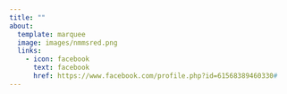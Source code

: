 ```yaml
---
title: ""
about:
  template: marquee
  image: images/nmmsred.png
  links:
    - icon: facebook
      text: facebook
      href: https://www.facebook.com/profile.php?id=61568389460330#
---
```

